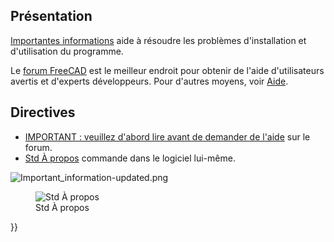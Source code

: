 <languages/>

<span id="Overview"></span>
== Présentation ==

[[Important information/fr|Importantes informations]] aide à résoudre les problèmes d'installation et d'utilisation du programme. 

Le [https://forum.freecad.org/viewforum.php?f=3 forum FreeCAD] est le meilleur endroit pour obtenir de l'aide d'utilisateurs avertis et d'experts développeurs. Pour d'autres moyens, voir [[Help/fr|Aide]].

<span id="Directions"></span>
==Directives==

{{VeryImportantMessage|Avant de demander de l'aide, vous devez suivre ces liens ou cliquez sur les images / légendes ci-dessous}}
* [https://forum.freecad.org/viewtopic.php?f=3&t=2264 IMPORTANT : veuillez d'abord lire avant de demander de l'aide] sur le forum.
* [[Std_About/fr|Std À propos]] commande dans le logiciel lui-même.
[[File:Important_information-updated.png|link=https://forum.freecad.org/viewtopic.php?f=3&t=2264]]
{{Caption|align=center|La demande d'informations importantes se trouve en haut de chaque sous-forum. Cliquez sur l'image ci-dessus pour suivre le lien.}}

[[File:Std_About_example.png|center|link=Std_About/fr|Std À propos]]

{{Caption|align=center|Fenêtre contenant les informations "[[Std_About/fr|A propos]]" dans le logiciel. Ne prenez pas de photo de cette fenêtre. <br/> Cliquez sur le bouton {{Button|Copier dans le presse-papiers}} pour pouvoir coller les informations avec votre votre demande d'aide.}}

{{Userdocnavi{{#translation:}}}}